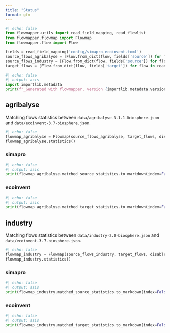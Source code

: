 ```yaml
---
title: "Status"
format: gfm
---
```


```python
#| echo: false
from flowmapper.utils import read_field_mapping, read_flowlist
from flowmapper.flowmap import Flowmap
from flowmapper.flow import Flow

fields = read_field_mapping('config/simapro-ecoinvent.toml')
source_flows_agribalyse = [Flow.from_dict(flow, fields['source']) for flow in read_flowlist('data/agribalyse-3.1.1-biosphere.json')]
source_flows_industry = [Flow.from_dict(flow, fields['source']) for flow in read_flowlist('data/industry-2.0-biosphere.json')]
target_flows = [Flow.from_dict(flow, fields['target']) for flow in read_flowlist('data/ecoinvent-3.7-biosphere.json')]
```

```python
#| echo: false
#| output: asis
import importlib.metadata
print(f"_Generated with flowmapper, version {importlib.metadata.version('flowmapper')}._")
```

## agribalyse

Matching flows statistics between `data/agribalyse-3.1.1-biosphere.json` and `data/ecoinvent-3.7-biosphere.json`.

```python
#| echo: false
flowmap_agribalyse = Flowmap(source_flows_agribalyse, target_flows, disable_progress = True)
flowmap_agribalyse.statistics()
```

### simapro

```python
#| echo: false
#| output: asis
print(flowmap_agribalyse.matched_source_statistics.to_markdown(index=False))
```

### ecoinvent

```python
#| echo: false
#| output: asis
print(flowmap_agribalyse.matched_target_statistics.to_markdown(index=False))
```

## industry

Matching flows statistics between `data/industry-2.0-biosphere.json` and `data/ecoinvent-3.7-biosphere.json`.

```python
#| echo: false
flowmap_industry = Flowmap(source_flows_industry, target_flows, disable_progress = True)
flowmap_industry.statistics()
```

### simapro

```python
#| echo: false
#| output: asis
print(flowmap_industry.matched_source_statistics.to_markdown(index=False))
```

### ecoinvent

```python
#| echo: false
#| output: asis
print(flowmap_industry.matched_target_statistics.to_markdown(index=False))
```
